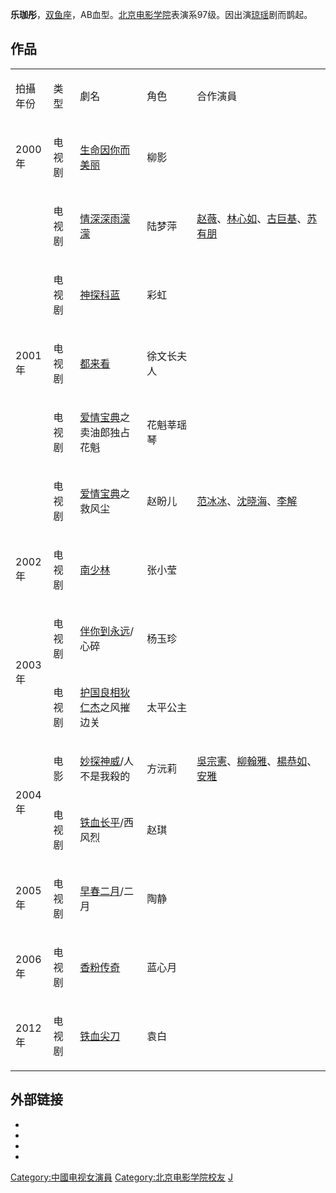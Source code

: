 {{Unreferenced|time=2020-12-14T14:14:17+00:00}}
{{藝人
|姓名 = 乐珈彤
|類型 = 女演員
|圖片 =<!--建議使用自由版權圖像-->
|圖片尺寸 =
|圖片簡介 =
|本名 = 乐婷婷
|羅馬拼音 = Jiatong Le
|英文名 =
|暱稱 =
|其他藝名 = 
|國籍 = {{PRC}}
|民族 = 漢
|籍貫 = [[四川|四川]][[成都|成都]]
|出生日期 = {{birth date and age|1977|3|8}}
|出生地點 = {{CHN}}[[四川|四川]][[成都|成都]]
|逝世日期 =
|逝世地點 =
|職業 =
|語言 =
|教育程度 = [[北京电影学院|北京电影学院]]表演系
|宗教信仰 =
|配偶 = {{marriage|朱锐|March 10, 2005}}
|兒女 = 二子
|父母 =
|音樂類型 =
|演奏樂器 =
|出道地點 =
|出道作 =
|出道日期 =
|代表作 =
|活躍年代 =
|唱片公司 =
|經紀公司 =
|網站 =
|相關團體 =
|獎項 =
|IMDb = 2822698
|現任成員 =
|過往成員 =
|音樂專輯 =
|電影 =
|主持節目 =
|電視劇 =
|廣播劇 =
|舞台劇 =
|書籍 =
}}
'''乐珈彤'''{{BD|1977年|3月8日}}，[[双鱼座|双鱼座]]，AB血型。[[北京电影学院|北京电影学院]]表演系97级。因出演[[琼瑶|琼瑶]]剧而鹊起。

==作品==
{| class="wikitable" width=70% 
|- 
| style="width:10%"|拍攝年份|| style="width:8%"|类型  || style="width:20%"|劇名 || style="width:15%"|角色 || style="width:40%"|合作演員
|-
| rowspan=1 | 2000年||电视剧||[[生命因你而美丽|生命因你而美丽]]||柳影||
|-
| rowspan=5 | 2001年||电视剧||[[情深深雨濛濛|情深深雨濛濛]]||陆梦萍||[[赵薇|赵薇]]、[[林心如|林心如]]、[[古巨基|古巨基]]、[[苏有朋|苏有朋]]
|-
|电视剧||[[神探科蓝|神探科蓝]]||彩虹||
|-
|电视剧||[[都来看|都来看]]||徐文长夫人||
|-
|电视剧||[[爱情宝典|爱情宝典]]之卖油郎独占花魁||花魁莘瑶琴||
|-
|电视剧||[[爱情宝典|爱情宝典]]之救风尘||赵盼儿||[[范冰冰|范冰冰]]、[[沈晓海|沈晓海]]、[[李解|李解]]
|-
| rowspan=1 | 2002年||电视剧||[[南少林|南少林]]||张小莹||
|-
| rowspan=2 | 2003年||电视剧||[[伴你到永远|伴你到永远]]/心碎||杨玉珍||
|-
|电视剧||[[护国良相狄仁杰|护国良相狄仁杰]]之风摧边关||太平公主||
|-
| rowspan=2 | 2004年||电影||[[妙探神威|妙探神威]]/人不是我殺的||方沅莉||[[吳宗憲|吳宗憲]]、[[柳翰雅|柳翰雅]]、[[楊恭如|楊恭如]]、[[安雅_(演員)|安雅]]
|-
|电视剧||[[铁血长平|铁血长平]]/西风烈||赵琪||
|-
| rowspan=1 | 2005年||电视剧||[[早春二月|早春二月]]/二月||陶静||
|-
| rowspan=1 | 2006年||电视剧||[[香粉传奇|香粉传奇]]||蓝心月||
|-
| rowspan=1 | 2012年||电视剧||[[铁血尖刀|铁血尖刀]]||袁白||
|}

==外部链接==
*{{Sinaweibo|1864647911}}
* {{imdb name|2822698}}{{en}}
* {{douban people}}
* {{Mtime people|1279540}}

{{DEFAULTSORT:L}}
[[Category:中國电视女演員|Category:中國电视女演員]]
[[Category:北京电影学院校友|Category:北京电影学院校友]]
[[Category:乐姓|J]]